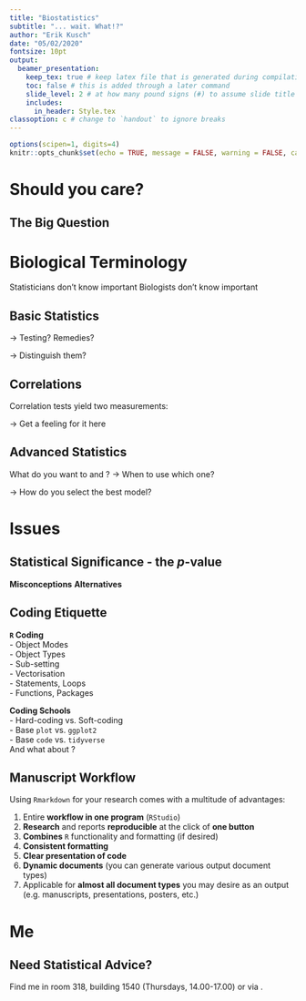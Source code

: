 ```yaml
---
title: "Biostatistics"
subtitle: "... wait. What!?"
author: "Erik Kusch"
date: "05/02/2020"
fontsize: 10pt
output: 
  beamer_presentation: 
    keep_tex: true # keep latex file that is generated during compilation
    toc: false # this is added through a later command
    slide_level: 2 # at how many pound signs (#) to assume slide title level
    includes:
      in_header: Style.tex
classoption: c # change to `handout` to ignore breaks
---
```

  
```r
options(scipen=1, digits=4)
knitr::opts_chunk$set(echo = TRUE, message = FALSE, warning = FALSE, cache = TRUE, cache.lazy=TRUE, tidy.opts=list(width.cutoff=50),tidy=TRUE, fig.height=8, digits=4)
```

<!--- ####### TOC (use this if you want ## headers to be included in the toc)--------------------
---------------------------------------  --->
  
\tableofcontents

<!--- ####### DOCUMENT --------------------
---------------------------------------  --->

# Should you care?
## The Big Question

\only<1>{
  \begin{tcolorbox}[colback=burgundy!5,colframe=burgundy!40!black,title= ]
  \centering Should you care about biostatistics?
  \end{tcolorbox}
}

\only<2-3>{
  \hfill \linebreak
  
  \vspace{1.2cm}
  
  \centering \Large \textbf{YES!}
  
  \vspace{2cm}
}
\visible<3>{
\raggedleft \normalsize Thank you for attending my TED talk.
}

# Biological Terminology
\only<1>{
\begin{center}
\textbf{No}, biostatistics are \textbf{not just for math nerds}.
\end{center}
}

\begincols[T]
\begincol{.5\linewidth}
  \centering\includegraphics[width=1\linewidth]{Figures/Meme_Math.jpg}
\endcol
\begincol{.5\linewidth}
\pause
  Statisticians don't know important \textbf{biological background:}
  \begin{itemize}
  \item \textit{Population} vs. \textit{Sample}
  \item \textit{Species}, \textit{Family}, \textit{Taxon}, etc.
  \item \textit{Interpretation} of results
  \end{itemize}
  \pause
  \vspace{.2cm}
  Biologists don't know important \textbf{statistical background:}
  \begin{itemize}
  \item \textit{Unsupervised} vs. \textit{Supervised Approaches}
  \item \textit{Statistical Assumptions}
  \item \textit{Parametric} vs. \textit{Non-Parametric} Tests
  \end{itemize}
\endcol
\endcols

## Basic Statistics
\begin{center}
How often \textbf{do you} actually \textbf{check assumptions}?
\end{center}

\begincols[T]
\begincol{.62\linewidth}
  \pause
  \begin{itemize}
  \item \textit{Assumptions}:
    \begin{itemize}
    \item Normality
    \item Independence
    \item Homogeneity of variances
    \end{itemize}
  \end{itemize}
  \pause $\rightarrow$ Testing? Remedies? 
  \vspace{.3cm}
  \pause
  \begin{itemize}
  \item \textit{Scales} and \textit{Distributions}:
    \begin{itemize}
    \item Continuous, Categorical
    \item Nominal, Binary, Ordinal, Interval, Relation/Ratio, Integer
    \item Gaussian Normal, Binomial, Poisson 
    \end{itemize}
  \end{itemize} 
  \pause $\rightarrow$ Distinguish them? 
\endcol
\begincol{.38\linewidth}
\centering \includegraphics[width=0.95\linewidth]{Figures/32163825_601179520254345_7509689345700265984_n.png}
\includegraphics[width=0.95\linewidth]{Figures/FB_IMG_1508796028117.jpg}
\endcol
\endcols

## Correlations
\begin{center}
Correlation is \textbf{not} necessarily \textbf{causation}.
\end{center}

\begincols[T]
\begincol{.5\linewidth}
  \pause
  Correlation tests yield two measurements:
  \vspace{.2cm}
  \begin{itemize}
  \item \textit{r} value (measure of correlation)
    \begin{itemize}
    \item $r \approx 1$ (strong, positive correlation)
    \item $r \approx 0$ (no correlation)
    \item $r \approx -1$ (strong, negative correlation)
    \end{itemize}
  \item \textit{p} value (measure of statistical significance)
  \end{itemize}
\endcol
\begincol{.5\linewidth}
    \centering \includegraphics[width=.9\linewidth]{Figures/Correl.png}
\endcol
\endcols
\pause
\vspace{.5cm}
$\rightarrow$ Get a feeling for it here \url{http://guessthecorrelation.com/}

## Advanced Statistics
\begincols[T]
\begincol{.6\linewidth}
What do you want to \textbf{analyse} and \textbf{predict}?
\vspace{.5cm}
\pause
  \begin{itemize}
  \item \textit{Classifications}:
    \begin{itemize}
    \item K-Means
    \item Support-Vector Machines
    \item Hierarchies
    \item Networks
    \end{itemize}
  \end{itemize}
  \pause $\rightarrow$ When to use which one?
  \vspace{.3cm}
  \pause
  \begin{itemize}
  \item \textit{Regression}:
    \begin{itemize}
    \item Linear Models
    \item Least Squares vs. Maximum Likelihood
    \item Mixed Effect Models
    \item GLS/GLM, and GAM
    \end{itemize}
  \end{itemize} 
  \pause $\rightarrow$ How do you select the best model?
\endcol
\begincol{.4\linewidth}
\centering \includegraphics[width=0.95\linewidth]{Figures/FB_IMG_1505901596401.jpg}
\endcol
\endcols

# Issues
## Statistical Significance - the $p$-value
\begincols[T]
\begincol{.6\linewidth}
\pause
**Misconceptions**
  \begin{itemize}
  \item The $p$-value is not designed to tell us whether something is strictly true or false
  \item It is not the probability of the null hypothesis being true
  \item The size of $p$ $\neq$ strength of an observed effect
  \end{itemize}
  \vspace{.3cm}
\pause
**Alternatives**
  \begin{itemize}
  \item Effect Sizes
  \item Confidence Intervals
  \item Akaike Information Criterion (AIC)
  \item Bayes Factor
  \item Credible Intervals
  \end{itemize}
\endcol
\begincol{.4\linewidth}
\vspace{.2cm}
\centering \includegraphics[width=1\linewidth]{Figures/Mirror.jpg}
\endcol
\endcols

## Coding Etiquette
\begincols[T]
\begincol{.5\linewidth}
\pause
**`R` Coding**  
- Object Modes  
- Object Types  
- Sub-setting  
- Vectorisation  
- Statements, Loops  
- Functions, Packages  

\vspace{.3cm}
\pause
**Coding Schools**  
- Hard-coding vs. Soft-coding  
- Base `plot` vs. `ggplot2`  
- Base `code` vs. `tidyverse`  
  \vspace{.3cm}
\endcol
\begincol{.5\linewidth}
\centering \includegraphics[width=0.8\linewidth]{Figures/Meme_Code.jpg} \linebreak
\pause And what about \textbf{Git Hub}?
\endcol
\endcols

## Manuscript Workflow
Using `Rmarkdown` for your research comes with a multitude of advantages:  \vspace{.3cm}

1. Entire **workflow in one program** (`RStudio`)  
\vspace{.1cm}
2. **Research** and reports **reproducible** at the click of **one button**  
\vspace{.1cm}
3. **Combines** `R` functionality and \LaTeX \hspace{.04cm} formatting (if desired)  
\vspace{.1cm}
4. **Consistent formatting**  
\vspace{.1cm}
5. **Clear presentation of code**  
\vspace{.1cm}
6. **Dynamic documents** (you can generate various output document types)  
\vspace{.1cm}
7. Applicable for **almost all document types** you may desire as an output (e.g. manuscripts, presentations, posters, etc.)  

# Me
## Need Statistical Advice?
\centering
\includegraphics[width=.95\textwidth]{Figures/Erik.png} \linebreak
\pause \small Find me in room 318, building 1540 (Thursdays, 14.00-17.00) or via \url{erik.kusch@au.dk}.